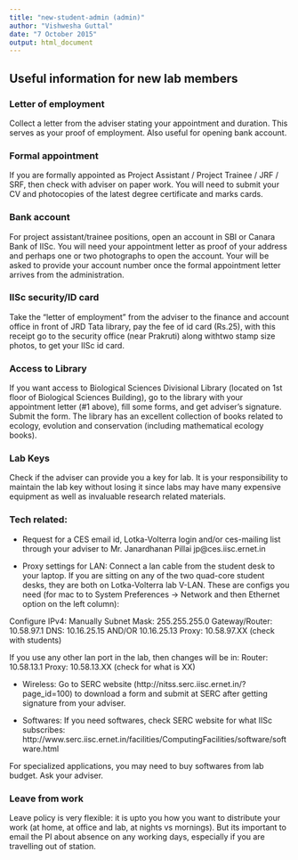 ```yaml
---
title: "new-student-admin (admin)"
author: "Vishwesha Guttal"
date: "7 October 2015"
output: html_document
---
```


## Useful information for new lab members

### Letter of employment 

Collect a letter from the adviser stating your appointment and duration. This serves as your proof of employment. Also useful for opening bank account.

### Formal appointment 

If you are formally appointed as Project Assistant / Project Trainee / JRF / SRF, then check with adviser on paper work. You will need to submit your CV and photocopies of the latest degree certificate and marks cards.

### Bank account

For project assistant/trainee positions, open an account in SBI or Canara Bank of IISc. You will need your appointment letter as proof of your address and perhaps one or two photographs to open the account. Your will be asked to provide your account number once the formal appointment letter arrives from the administration.

### IISc security/ID card

Take the "letter of employment" from the adviser to the finance and account office in front of JRD Tata library, pay the fee of id card (Rs.25), with this receipt go to the security office (near Prakruti) along withtwo stamp size photos, to get your IISc id card.  

### Access to Library 

If you want access to Biological Sciences Divisional Library (located on 1st floor of Biological Sciences Building), go to the library with your appointment letter (#1 above), fill some forms, and get adviser’s signature. Submit the form. The library has an excellent collection of books related to ecology, evolution and conservation (including mathematical ecology books). 

### Lab Keys 

Check if the adviser can provide you a key for lab. It is your responsibility to maintain the lab key without losing it since labs may have many expensive equipment as well as invaluable research related materials. 


### Tech related:

* Request for a CES email id, Lotka-Volterra login and/or ces-mailing list through your adviser to Mr. Janardhanan Pillai jp@ces.iisc.ernet.in

* Proxy settings for LAN: Connect a lan cable from the student desk to your laptop. If you are sitting on any of the two quad-core student desks, they are both on Lotka-Volterra lab V-LAN. These are configs you need (for mac to to System Preferences -> Network and then Ethernet option on the left column):  

Configure IPv4: Manually
Subnet Mask: 255.255.255.0
Gateway/Router: 10.58.97.1
DNS: 10.16.25.15  AND/OR 10.16.25.13 
Proxy: 10.58.97.XX  (check with students)

If you use any other lan port in the lab, then changes will be in:
Router: 10.58.13.1
Proxy: 10.58.13.XX (check for what is XX)

* Wireless: Go to SERC website (http://nitss.serc.iisc.ernet.in/?page_id=100) to download a form and submit at SERC after getting signature from your adviser. 

* Softwares: If you need softwares, check SERC website for what IISc subscribes:
http://www.serc.iisc.ernet.in/facilities/ComputingFacilities/software/software.html

For specialized applications, you may need to buy softwares from lab budget. Ask your adviser. 

### Leave from work 

Leave policy is very flexible: it is upto you how you want to distribute your work (at home, at office and lab, at nights vs mornings). But its important to email the PI about absence on any working days, especially if you are travelling out of station.  
